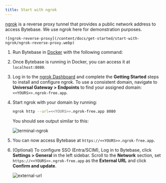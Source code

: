 ```yaml
---
title: Start with ngrok
---
```



[ngrok](https://ngrok.com/) is a reverse proxy tunnel that provides a public network address to access Bytebase. We use ngrok here for demonstration purposes.

    ![ngrok-reverse-proxy](/content/docs/get-started/start-with-ngrok/ngrok-reverse-proxy.webp)

1. Run Bytebase in [Docker](https://www.docker.com/) with the following command:

   <TerminalDockerRunVolume />

1. Once Bytebase is running in Docker, you can access it at `localhost:8080`.

1. Log in to the [ngrok Dashboard](https://dashboard.ngrok.com/get-started/setup) and complete the **Getting Started** steps to install and configure ngrok. To use a consistent domain, navigate to **Universal Gateway > Endpoints** to find your assigned domain: `<<YOURS>>.ngrok-free.app`.

1. Start ngrok with your domain by running:

   ```bash
   ngrok http --url=<<YOURS>>.ngrok-free.app 8080
   ```

   You should see output similar to this:

   ![terminal-ngrok](/content/docs/get-started/start-with-ngrok/ngrok-terminal.webp)

1. You can now access Bytebase at `https://<<YOURS>>.ngrok-free.app`.

1. (Optional) To configure SSO (Entra/SCIM), Log in to Bytebase, click **Settings > General** in the left sidebar. Scroll to the **Network** section, set `https://<<YOURS>>.ngrok-free.app` as the **External URL** and click **Confirm and update**.

   ![external-url](/content/docs/get-started/start-with-ngrok/bb-external-url.webp)
